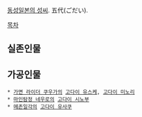 [[동성]][[일본의 성씨]]. 五代(ごだい).

[[목차]]

== 실존인물 ==

== 가공인물 ==
 * [[가면 라이더 쿠우가]]의 [[고다이 유스케]], [[고다이 미노리]]
 * [[마인탐정 네우로]]의 [[고다이 시노부]]
 * [[메존일각]]의 [[고다이 유사쿠]]
